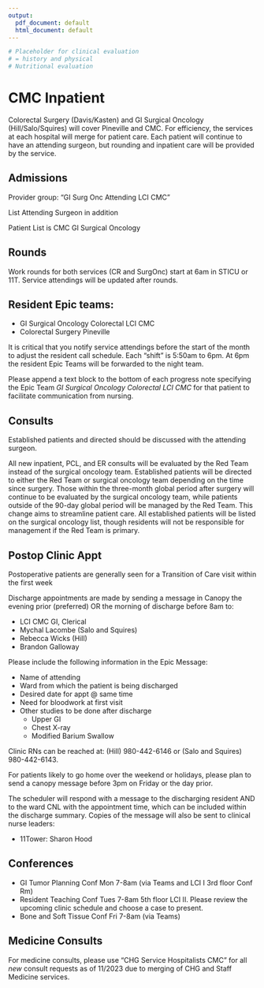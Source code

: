 ```yaml
---
output:
  pdf_document: default
  html_document: default
---
```

```r
# Placeholder for clinical evaluation
# = history and physical
# Nutritional evaluation
```
# CMC Inpatient

Colorectal Surgery (Davis/Kasten) and GI Surgical Oncology (Hill/Salo/Squires) will cover Pineville and CMC. For efficiency, the services at each hospital will merge for patient care. Each patient will continue to have an attending surgeon, but rounding and inpatient care will be provided by the service.

## Admissions

Provider group: “GI Surg Onc Attending LCI CMC”

List Attending Surgeon in addition

Patient List is CMC GI Surgical Oncology

## Rounds

Work rounds for both services (CR and SurgOnc) start at 6am in STICU or 11T.  Service attendings will be updated after rounds. 

## Resident Epic teams:

- GI Surgical Oncology Colorectal LCI CMC
- Colorectal Surgery Pineville

It is critical that you notify service attendings before the start of the month to adjust the resident call schedule. Each “shift” is 5:50am to 6pm. At 6pm the resident Epic Teams will be forwarded to the night team.

Please append a text block to the bottom of each progress note specifying the Epic Team *GI Surgical Oncology Colorectal LCI CMC* for that patient to facilitate communication from nursing.


## Consults

Established patients and directed should be discussed with the attending surgeon.

All new inpatient, PCL, and ER consults will be evaluated by the Red Team instead of the surgical oncology team. Established patients will be directed to either the Red Team or surgical oncology team depending on the time since surgery. Those within the three-month global period after surgery will continue to be evaluated by the surgical oncology team, while patients outside of the 90-day global period will be managed by the Red Team. This change aims to streamline patient care. All established patients will be listed on the surgical oncology list, though residents will not be responsible for management if the Red Team is primary.

## Postop Clinic Appt

Postoperative patients are generally seen for a Transition of Care visit within the first week

Discharge appointments are made by sending a message in Canopy the evening prior (preferred) OR the morning of discharge before 8am to:


- LCI CMC GI, Clerical
- Mychal Lacombe (Salo and Squires) 
- Rebecca Wicks (Hill) 
- Brandon Galloway

Please include the following information in the Epic Message:

- Name of attending
- Ward from which the patient is being discharged
- Desired date for appt @ same time
- Need for bloodwork at first visit
- Other studies to be done after discharge
  - Upper GI
  - Chest X-ray
  - Modified Barium Swallow

Clinic RNs can be reached at: (Hill) 980-442-6146 or (Salo and Squires) 980-442-6143.

For patients likely to go home over the weekend or holidays, please plan to send a canopy message before 3pm on Friday or the day prior.

The scheduler will respond with a message to the discharging resident AND to the ward CNL with the appointment time, which can be included within the discharge summary. Copies of the message will also be sent to clinical nurse leaders:

- 11Tower: Sharon Hood

## Conferences

- GI Tumor Planning Conf Mon 7-8am (via Teams and LCI I 3rd floor Conf Rm)
- Resident Teaching Conf Tues 7-8am 5th floor LCI II. Please review the upcoming clinic schedule and choose a case to present.
- Bone and Soft Tissue Conf Fri 7-8am (via Teams)

## Medicine Consults

For medicine consults, please use "CHG Service Hospitalists CMC" for all *new* consult requests as of 11/2023 due to merging of CHG and Staff Medicine services.
